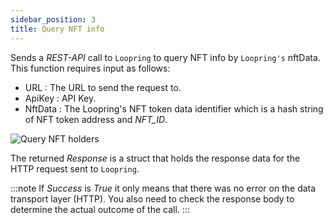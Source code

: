 ```yaml
---
sidebar_position: 3
title: Query NFT info
---
```


Sends a *REST-API* call to `Loopring` to query NFT info by `Loopring's` nftData. This function requires input as follows:

* URL <Step text="1"/> : The URL to send the request to.
* ApiKey <Step text="2"/> : API Key.
* NftData <Step text="3"/> : The Loopring's NFT token data identifier which is a hash string of NFT token address and *NFT_ID*.

![Query NFT holders](_static/img/query-nft-info.png)

The returned *Response* <Step text="4"/> is a struct that holds the response data for the HTTP request sent to `Loopring`.

:::note
If *Success* is *True* it only means that there was no error on the data transport layer (HTTP).
You also need to check the response body to determine the actual outcome of the call.
:::
